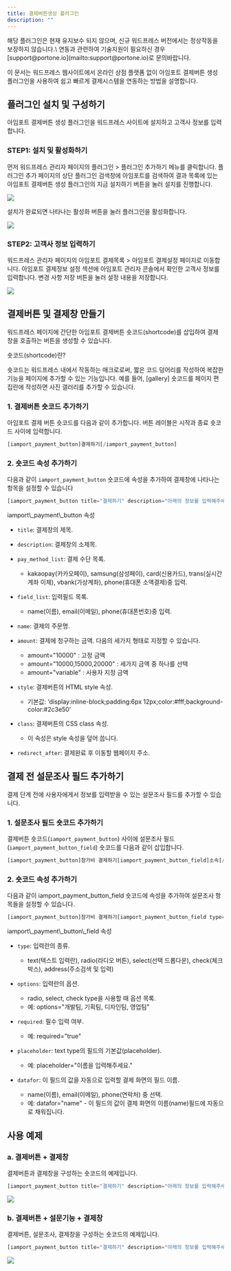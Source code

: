 ```yaml
---
title: 결제버튼생성 플러그인
description: ""
---
```



<Hint style="warning">
  해당 플러그인은 현재 유지보수 되지 않으며, 신규 워드프레스 버전에서는 정상작동을 보장하지 않습니다.\
  연동과 관련하여 기술지원이 필요하신 경우 [support@portone.io](mailto:support@portone.io)로 문의바랍니다.
</Hint>

이 문서는 워드프레스 웹사이트에서 온라인 상점 플랫폼 없이 아임포트 결제버튼 생성 플러그인을 사용하여
쉽고 빠르게 결제시스템을 연동하는 방법을 설명합니다.

## 플러그인 설치 및 구성하기

아임포트 결제버튼 생성 플러그인을 워드프레스 사이트에 설치하고 고객사 정보를 입력합니다.

### STEP1: 설치 및 활성화하기

먼저 워드프레스 관리자 페이지의 플러그인 > 플러그인 추가하기 메뉴를 클릭합니다. 플러그인 추가
페이지의 상단 플러그인 검색창에 아임포트를 검색하여 결과 목록에 있는 아임포트 결제버튼 생성
플러그인의 지금 설치하기 버튼을 눌러 설치를 진행합니다.

![](/gitbook-assets/ko/button-1.png)

설치가 완료되면 나타나는 활성화 버튼을 눌러 플러그인을 활성화합니다.

![](/gitbook-assets/ko/button-2.png)

### STEP2: 고객사 정보 입력하기

워드프레스 관리자 페이지의 아임포트 결제목록 > 아임포트 결제설정 페이지로 이동합니다. 아임포트
결제정보 설정 섹션에 아임포트 관리자 콘솔에서 확인한 고객사 정보를 입력합니다. 변경 사항 저장 버튼을
눌러 설정 내용을 저장합니다.

![](/gitbook-assets/ko/button-3.png)

## 결제버튼 및 결제창 만들기

워드프레스 페이지에 간단한 아임포트 결제버튼 숏코드(shortcode)를 삽입하여 결제창을 호출하는 버튼을 생성할 수 있습니다.

<Hint style="info">
  숏코드(shortcode)란?

  숏코드는 워드프레스 내에서 작동하는 매크로로써, 짧은 코드 덩어리를 작성하여 복잡한 기능을 페이지에
  추가할 수 있는 기능입니다. 예를 들어, \[gallery] 숏코드를 페이지 편집란에 작성하면 사진 갤러리를
  추가할 수 있습니다.
</Hint>

### 1. 결제버튼 숏코드 추가하기

아임포트 결제 버튼 숏코드를 다음과 같이 추가합니다. 버튼 레이블은 시작과 종료 숏코드 사이에 입력합니다.

```php
[iamport_payment_button]결제하기[/iamport_payment_button]
```

### 2. 숏코드 속성 추가하기

다음과 같이 `iamport_payment_button` 숏코드에 속성을 추가하여 결제창에 나타나는 항목을 설정할 수 있습니다

```php
[iamport_payment_button title="결제하기" description="아래의 정보를 입력해주세요." name="에스페란토 서울 2018 세미나" amount="10000" pay_method_list="kakaopay,samsung,card, trans,vbank,phone" field_list="name,email,phone"]참가비 결제하기[/iamport_payment_button]
```

<Hint style="info">
  iamport\_payment\_button 속성

  - `title`: 결제창의 제목.

  - `description`: 결제창의 소제목.

  - `pay_method_list`: 결제 수단 목록.
    - kakaopay(카카오페이), samsung(삼성페이), card(신용카드), trans(실시간 계좌 이체), vbank(가상계좌), phone(휴대폰 소액결제)중 입력.

  - `field_list`: 입력필드 목록.
    - name(이름), email(이메일), phone(휴대폰번호)중 입력.

  - `name`: 결제의 주문명.

  - `amount`: 결제에 청구하는 금액. 다음의 세가지 형태로 지정할 수 있습니다.
    - amount="10000" : 고정 금액
    - amount="10000,15000,20000" : 세가지 금액 중 하나를 선택
    - amount="variable" : 사용자 지정 금액

  - `style`: 결제버튼의 HTML style 속성.
    - 기본값: ‘display:inline-block;padding:6px 12px;color:#fff;background-color:#2c3e50’

  - `class`: 결제버튼의 CSS class 속성.
    - 이 속성은 style 속성을 덮어 씁니다.
  - `redirect_after`: 결제완료 후 이동할 웹페이지 주소.
</Hint>

## 결제 전 설문조사 필드 추가하기

결제 단계 전에 사용자에게서 정보를 입력받을 수 있는 설문조사 필드를 추가할 수 있습니다.

### 1. 설문조사 필드 숏코드 추가하기

결제버튼 숏코드(`iamport_payment_button`) 사이에 설문조사 필드(`iamport_payment_button_field`) 숏코드를 다음과 같이 삽입합니다.

```php
[iamport_payment_button]참가비 결제하기[iamport_payment_button_field]소속[/iamport_payment_button_field][iamport_payment_button_field]에스페란토 수준[/iamport_payment_button_field][iamport_payment_button_field]뒷풀이 참석 여부[/iamport_payment_button_field][iamport_payment_button_field]행사를 알게 된 경로[/iamport_payment_button_field][/iamport_payment_button]
```

### 2. 숏코드 속성 추가하기

다음과 같이 iamport\_payment\_button\_field 숏코드에 속성을 추가하여 설문조사 항목들을 설정할 수 있습니다.

```php
[iamport_payment_button]참가비 결제하기[iamport_payment_button_field type="text"]소속[/iamport_payment_button_field][iamport_payment_button_field type="radio" options="상, 중, 하"]에스페란토 수준[/iamport_payment_button_field][iamport_payment_button_field type="select" options="참석, 불참"]뒷풀이 참석 여부[/iamport_payment_button_field][iamport_payment_button_field type="check" options="지인의 소개,페이스북,홈페이지"]행사를 알게된 경로[/iamport_payment_button_field][/iamport_payment_button]
```

<Hint style="info">
  iamport\_payment\_button\_field 속성

  - `type`: 입력란의 종류.
    - text(텍스트 입력란), radio(라디오 버튼), select(선택 드롭다운), check(체크박스), address(주소검색 및 입력)

  - `options`: 입력란의 옵션.
    - radio, select, check type을 사용할 때 옵션 목록.
    - 예: options="개발팀, 기획팀, 디자인팀, 영업팀"

  - `required`: 필수 입력 여부.
    - 예: required="true"

  - `placeholder`: text type의 필드의 기본값(placeholder).
    - 예: placeholder="이름을 입력해주세요."

  - `datafor`: 이 필드의 값을 자동으로 입력할 결제 화면의 필드 이름.
    - name(이름), email(이메일), phone(연락처) 중 선택.
    - 예: datafor="name" - 이 필드의 값이 결제 화면의 이름(name)필드에 자동으로 채워집니다.
</Hint>

## 사용 예제

### a. 결제버튼 + 결제창

결제버튼과 결제창을 구성하는 숏코드의 예제입니다.

```php
[iamport_payment_button title="결제하기" description="아래의 정보를 입력해주세요." name="에스페란토 서울 2018 세미나" amount="10000" pay_method_list="kakaopay,samsung,card,trans,vbank,phone" field_list="name,email,phone"]참가비 결제하기[/iamport_payment_button]
```

![](/gitbook-assets/ko/button-4.png)

### b. 결제버튼 + 설문기능 + 결제창

결제버튼, 설문조사, 결제창을 구성하는 숏코드의 예제입니다.

```php
[iamport_payment_button title="결제하기" description="아래의 정보를 입력해주세요." name="에스페란토 서울 2018 세미나" amount="10000" pay_method_list="kakaopay,samsung,card,trans,vbank,phone" field_list="name,email,phone"]참가비 결제하기[iamport_payment_button_field type="text"]소속[/iamport_payment_button_field][iamport_payment_button_field type="radio" options="상, 중, 하"]에스페란토 수준[/iamport_payment_button_field][iamport_payment_button_field type="select" options="참석, 불참"]뒷풀이 참석 여부[/iamport_payment_button_field][iamport_payment_button_field type="check" options="지인의 소개,페이스북,홈페이지"]행사를 알게된 경로[/iamport_payment_button_field][/iamport_payment_button]
```

![](/gitbook-assets/ko/button-5.png)
